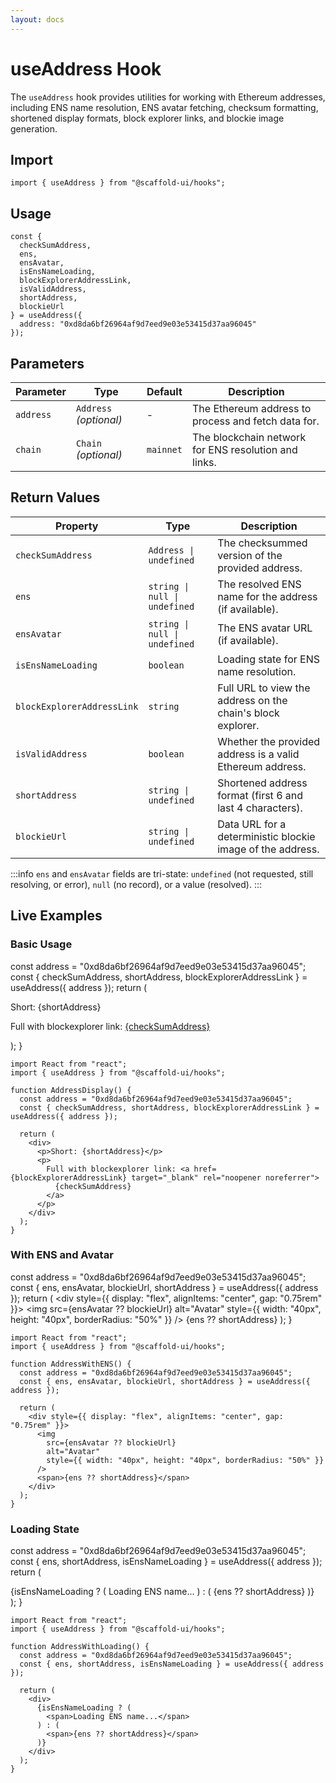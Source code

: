 ```yaml
---
layout: docs
---
```



# useAddress Hook

The `useAddress` hook provides utilities for working with Ethereum addresses, including ENS name resolution, ENS avatar fetching, checksum formatting, shortened display formats, block explorer links, and blockie image generation.

## Import

```tsx
import { useAddress } from "@scaffold-ui/hooks";
```

## Usage

```tsx
const {
  checkSumAddress,
  ens,
  ensAvatar,
  isEnsNameLoading,
  blockExplorerAddressLink,
  isValidAddress,
  shortAddress,
  blockieUrl
} = useAddress({
  address: "0xd8da6bf26964af9d7eed9e03e53415d37aa96045"
});
```

## Parameters

| Parameter       | Type               | Default   | Description                                           |
| --------------- | ------------------ | --------- | ----------------------------------------------------- |
| `address`       | `Address` *(optional)* | -         | The Ethereum address to process and fetch data for.   |
| `chain`         | `Chain` *(optional)*   | `mainnet` | The blockchain network for ENS resolution and links.  |

## Return Values

| Property                    | Type                           | Description                                                      |
| --------------------------- | ------------------------------ | ---------------------------------------------------------------- |
| `checkSumAddress`           | `Address \| undefined`         | The checksummed version of the provided address.                 |
| `ens`                       | `string \| null \| undefined`  | The resolved ENS name for the address (if available).            |
| `ensAvatar`                 | `string \| null \| undefined`  | The ENS avatar URL (if available).                               |
| `isEnsNameLoading`          | `boolean`                      | Loading state for ENS name resolution.                           |
| `blockExplorerAddressLink`  | `string`                       | Full URL to view the address on the chain's block explorer.      |
| `isValidAddress`            | `boolean`                      | Whether the provided address is a valid Ethereum address.        |
| `shortAddress`              | `string \| undefined`          | Shortened address format (first 6 and last 4 characters).        |
| `blockieUrl`                | `string \| undefined`          | Data URL for a deterministic blockie image of the address.       |

:::info
`ens` and `ensAvatar` fields are tri-state: `undefined` (not requested, still resolving, or error), `null` (no record), or a value (resolved).
:::

## Live Examples

### Basic Usage

  const address = "0xd8da6bf26964af9d7eed9e03e53415d37aa96045";
  const { checkSumAddress, shortAddress, blockExplorerAddressLink } = useAddress({ address });
  return (
    <div>
      <p>Short: {shortAddress}</p>
      <p>
        Full with blockexplorer link: <a href={blockExplorerAddressLink} target="_blank" rel="noopener noreferrer">
          {checkSumAddress}
        </a>
      </p>
    </div>
  );
}

<DocsProvider>
  <UseAddressBasicExample />
</DocsProvider>

```tsx
import React from "react";
import { useAddress } from "@scaffold-ui/hooks";

function AddressDisplay() {
  const address = "0xd8da6bf26964af9d7eed9e03e53415d37aa96045";
  const { checkSumAddress, shortAddress, blockExplorerAddressLink } = useAddress({ address });

  return (
    <div>
      <p>Short: {shortAddress}</p>
      <p>
        Full with blockexplorer link: <a href={blockExplorerAddressLink} target="_blank" rel="noopener noreferrer">
          {checkSumAddress}
        </a>
      </p>
    </div>
  );
}
```

### With ENS and Avatar

  const address = "0xd8da6bf26964af9d7eed9e03e53415d37aa96045";
  const { ens, ensAvatar, blockieUrl, shortAddress } = useAddress({ address });
  return (
    <div style={{ display: "flex", alignItems: "center", gap: "0.75rem" }}>
      <img
        src={ensAvatar ?? blockieUrl}
        alt="Avatar"
        style={{ width: "40px", height: "40px", borderRadius: "50%" }}
      />
      <span>{ens ?? shortAddress}</span>
    </div>
  );
}

<DocsProvider>
  <UseAddressWithAvatarExample />
</DocsProvider>

```tsx
import React from "react";
import { useAddress } from "@scaffold-ui/hooks";

function AddressWithENS() {
  const address = "0xd8da6bf26964af9d7eed9e03e53415d37aa96045";
  const { ens, ensAvatar, blockieUrl, shortAddress } = useAddress({ address });

  return (
    <div style={{ display: "flex", alignItems: "center", gap: "0.75rem" }}>
      <img
        src={ensAvatar ?? blockieUrl}
        alt="Avatar"
        style={{ width: "40px", height: "40px", borderRadius: "50%" }}
      />
      <span>{ens ?? shortAddress}</span>
    </div>
  );
}
```

### Loading State

  const address = "0xd8da6bf26964af9d7eed9e03e53415d37aa96045";
  const { ens, shortAddress, isEnsNameLoading } = useAddress({ address });
  return (
    <div>
      {isEnsNameLoading ? (
        <span>Loading ENS name...</span>
      ) : (
        <span>{ens ?? shortAddress}</span>
      )}
    </div>
  );
}

<DocsProvider>
  <UseAddressLoadingExample />
</DocsProvider>

```tsx
import React from "react";
import { useAddress } from "@scaffold-ui/hooks";

function AddressWithLoading() {
  const address = "0xd8da6bf26964af9d7eed9e03e53415d37aa96045";
  const { ens, shortAddress, isEnsNameLoading } = useAddress({ address });

  return (
    <div>
      {isEnsNameLoading ? (
        <span>Loading ENS name...</span>
      ) : (
        <span>{ens ?? shortAddress}</span>
      )}
    </div>
  );
}
```
